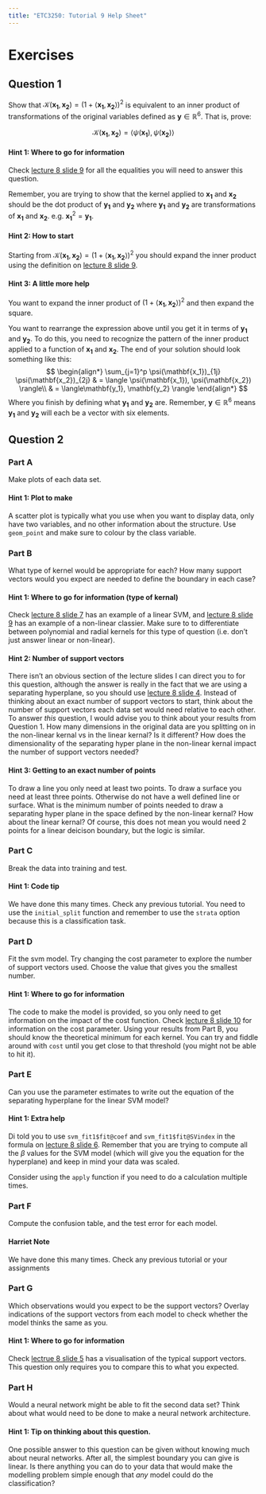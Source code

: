 ```yaml
---
title: "ETC3250: Tutorial 9 Help Sheet"
---
```


# Exercises
## Question 1
Show that $\mathcal{K}(\mathbf{x_1}, \mathbf{x_2}) = (1 + \langle \mathbf{x_1}, \mathbf{x_2}\rangle) ^2$ is equivalent to an inner product of transformations of the original variables defined as $\mathbf{y} \in \mathbb{R}^6$. That is, prove:

$$ \mathcal{K}(\mathbf{x_1}, \mathbf{x_2}) = \langle \psi(\mathbf{x_1}), \psi(\mathbf{x_2}) \rangle$$

::: {.callout-tip collapse="true"}
#### Hint 1: Where to go for information
Check [lecture 8 slide 9](https://iml.numbat.space/week8/slides.html#/using-kernels-for-non-linear-classification) for all the equalities you will need to answer this question.

Remember, you are trying to show that the kernel applied to $\mathbf{x_1}$ and $\mathbf{x_2}$ should be the dot product of $\mathbf{y_1}$ and $\mathbf{y_2}$ where $\mathbf{y_1}$ and $\mathbf{y_2}$ are transformations of $\mathbf{x_1}$ and $\mathbf{x_2}$. e.g. $\mathbf{x_1}^2 = \mathbf{y_1}$.
:::

::: {.callout-tip collapse="true"}
#### Hint 2: How to start
Starting from $\mathcal{K}(\mathbf{x_1}, \mathbf{x_2}) = (1 + \langle \mathbf{x_1}, \mathbf{x_2}\rangle) ^2$ you should expand the inner product using the definition on [lecture 8 slide 9](https://iml.numbat.space/week8/slides.html#/using-kernels-for-non-linear-classification). 
:::

::: {.callout-tip collapse="true"}
#### Hint 3: A little more help
You want to expand the inner product of  $(1 + \langle \mathbf{x_1}, \mathbf{x_2}\rangle) ^2$ and then expand the square. 

You want to rearrange the expression above until you get it in terms of  $\mathbf{y_1}$ and $\mathbf{y_2}$. To do this, you need to recognize the pattern of the inner product applied to a function of  $\mathbf{x_1}$ and $\mathbf{x_2}$. The end of your solution should look something like this:
$$
\begin{align*}
\sum_{j=1}^p \psi(\mathbf{x_1})_{1j} \psi(\mathbf{x_2})_{2j} & = \langle \psi(\mathbf{x_1}), \psi(\mathbf{x_2}) \rangle\\
                                     & =  \langle\mathbf{y_1}, \mathbf{y_2} \rangle
\end{align*}
$$
Where you finish by defining what $\mathbf{y_1}$ and $\mathbf{y_2}$ are. Remember, $\mathbf{y} \in \mathbb{R}^6$ means $\mathbf{y_1}$ and $\mathbf{y_2}$ will each be a vector with six elements. 
:::

## Question 2
### Part A
Make plots of each data set.

::: {.callout-tip collapse="true"}
#### Hint 1: Plot to make
A scatter plot is typically what you use when you want to display data, only have two variables, and no other information about the structure. Use `geom_point` and make sure to colour by the class variable. 
:::

### Part B
What type of kernel would be appropriate for each? How many support vectors would you expect are needed to define the boundary in each case?

::: {.callout-tip collapse="true"}
#### Hint 1: Where to go for information (type of kernal)
Check [lecture 8 slide 7](https://iml.numbat.space/week8/slides.html#/linear-support-vector-machine-classifier-12) has an example of a linear SVM, and [lecture 8 slide 9](https://iml.numbat.space/week8/slides.html#/using-kernels-for-non-linear-classification) has an example of a non-linear classier. Make sure to to differentiate between polynomial and radial kernels for this type of question (i.e. don't just answer linear or non-linear).
:::

::: {.callout-tip collapse="true"}
#### Hint 2: Number of support vectors
There isn't an obvious section of the lecture slides I can direct you to for this question, although the answer is really in the fact that we are using a separating hyperplane, so you should use [lecture 8 slide 4](https://iml.numbat.space/week8/slides.html#/separating-hyperplanes-13). Instead of thinking about an exact number of support vectors to start, think about the number of support vectors each data set would need relative to each other. To answer *this* question, I would advise you to think about your results from Question 1. How many dimensions in the original data are you splitting on in the non-linear kernal vs in the linear kernal? Is it different? How does the dimensionality of the separating hyper plane in the non-linear kernal impact the number of support vectors needed?
:::

::: {.callout-tip collapse="true"}
#### Hint 3: Getting to an exact number of points
To draw a line you only need at least two points. To draw a surface you need at least three points. Otherwise do not have a well defined line or surface. What is the minimum number of points needed to draw a separating hyper plane in the space defined by the non-linear kernal? How about the linear kernal? Of course, this does not mean you would need 2 points for a linear deicison boundary, but the logic is similar.
:::


### Part C
Break the data into training and test.

::: {.callout-tip collapse="true"}
#### Hint 1: Code tip
We have done this many times. Check any previous tutorial. You need to use the `initial_split` function and remember to use the `strata` option because this is a classification task. 
:::

### Part D
Fit the svm model. Try changing the cost parameter to explore the number of support vectors used. Choose the value that gives you the smallest number.

::: {.callout-tip collapse="true"}
#### Hint 1: Where to go for information
The code to make the model is provided, so you only need to get information on the impact of the cost function. Check [lecture 8 slide 10 ](https://iml.numbat.space/week8/slides.html#/soft-threshold-when-no-separation) for information on the cost parameter. Using your results from Part B, you should know the theoretical minimum for each kernel. You can try and fiddle around with `cost` until you get close to that threshold (you might not be able to hit it).
:::


### Part E
Can you use the parameter estimates to write out the equation of the separating hyperplane for the linear SVM model?

::: {.callout-tip collapse="true"}

#### Hint 1: Extra help
Di told you to use `svm_fit1$fit@coef` and `svm_fit1$fit@SVindex` in the formula on [lecture 8 slide 6](https://iml.numbat.space/week8/slides.html#/separating-hyperplanes-33). Remember that you are trying to compute all the $\beta$ values for the SVM model (which will give you the equation for the hyperplane) and keep in mind your data was scaled.

Consider using the `apply` function if you need to do a calculation multiple times.
:::

### Part F
Compute the confusion table, and the test error for each model.

::: {.callout-tip}
#### Harriet Note
We have done this many times. Check any previous tutorial or your assignments 
:::

### Part G
Which observations would you expect to be the support vectors? Overlay indications of the support vectors from each model to check whether the model thinks the same as you.

::: {.callout-tip collapse="true"}
#### Hint 1: Where to go for information
Check [lectrue 8 slide 5](https://iml.numbat.space/week8/slides.html#/separating-hyperplanes-23) has a visualisation of the typical support vectors. This question only requires you to compare this to what you expected.
:::

### Part H
Would a neural network might be able to fit the second data set? Think about what would need to be done to make a neural network architecture.

::: {.callout-tip collapse="true"}
#### Hint 1: Tip on thinking about this question.
One possible answer to this question can be given without knowing much about neural networks. After all, the simplest boundary you can give is linear. Is there anything you can do to your data that would make the modelling problem simple enough that *any* model could do the classification?
:::




